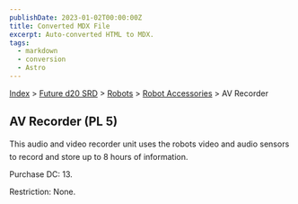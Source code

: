 ```yaml
---
publishDate: 2023-01-02T00:00:00Z
title: Converted MDX File
excerpt: Auto-converted HTML to MDX.
tags:
  - markdown
  - conversion
  - Astro
---
```


[Index](-index) > [Future d20 SRD](future-d20-srd-index) > [Robots](future-d20-srd-robots-index) > [Robot Accessories](future-d20-srd-robots-robot-accessories-index) > AV Recorder

## AV Recorder (PL 5)

This audio and video recorder unit uses the robots video and audio sensors to record and store up to 8 hours of information.

Purchase DC: 13.

Restriction: None.
